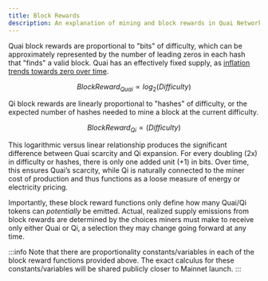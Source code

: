 ```yaml
---
title: Block Rewards
description: An explanation of mining and block rewards in Quai Network.
---
```


Quai block rewards are proportional to "bits" of difficulty, which can be approximately represented by the number of leading zeros in each hash that "finds" a valid block. Quai has an effectively fixed supply, as [inflation trends towards zero over time](/learn/tokenomics/token-dynamics/supply-growth/supply-growth.md).

$$
Block Reward_{Quai} ∝ log_{2}(Difficulty)
$$ 

Qi block rewards are linearly proportional to "hashes" of difficulty, or the expected number of hashes needed to mine a block at the current difficulty.

$$
Block Reward_{Qi} ∝ (Difficulty)
$$ 

This logarithmic versus linear relationship produces the significant difference between Quai scarcity and Qi expansion. For every doubling (2x) in difficulty or hashes, there is only one added unit (+1) in bits. Over time, this ensures Quai’s scarcity, while Qi is naturally connected to the miner cost of production and thus functions as a loose measure of energy or electricity pricing.

Importantly, these block reward functions only define how many Quai/Qi tokens can *potentially* be emitted. Actual, realized supply emissions from block rewards are determined by the choices miners must make to receive only either Quai or Qi, a selection they may change going forward at any time.

:::info
Note that there are proportionality constants/variables in each of the block reward functions provided above. The exact calculus for these constants/variables will be shared publicly closer to Mainnet launch.
:::


